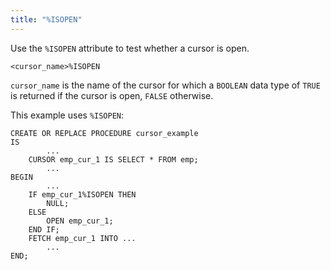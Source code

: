 ```yaml
---
title: "%ISOPEN"
---
```


<div id="%isopen" class="registered_link"></div>

Use the `%ISOPEN` attribute to test whether a cursor is open.

```text
<cursor_name>%ISOPEN
```

`cursor_name` is the name of the cursor for which a `BOOLEAN` data type of `TRUE` is returned if the cursor is open, `FALSE` otherwise.

This example uses `%ISOPEN`:

```text
CREATE OR REPLACE PROCEDURE cursor_example
IS
        ...
    CURSOR emp_cur_1 IS SELECT * FROM emp;
        ...
BEGIN
        ...
    IF emp_cur_1%ISOPEN THEN
        NULL;
    ELSE
        OPEN emp_cur_1;
    END IF;
    FETCH emp_cur_1 INTO ...
        ...
END;
```
